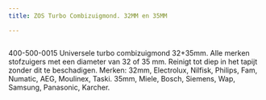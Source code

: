 ```yaml
---
title: ZOS Turbo Combizuigmond. 32MM en 35MM

---
```



<Image src={imageProduct} width={imageProduct.width} alt="" />


400-500-0015
Universele turbo combizuigmond 32+35mm.
Alle merken stofzuigers met een diameter van 32 of 35 mm.
Reinigt tot diep in het tapijt zonder dit te beschadigen.
Merken:
32mm, Electrolux, Nilfisk, Philips, Fam, Numatic, AEG, Moulinex, Taski.
35mm, Miele, Bosch, Siemens, Wap, Samsung, Panasonic, Karcher.
